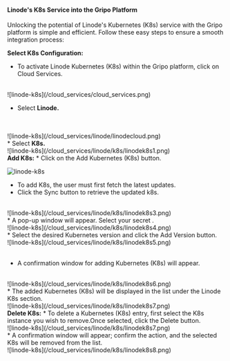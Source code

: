 #### Linode's K8s Service into the Gripo Platform

Unlocking the potential of Linode's Kubernetes (K8s) service with the Gripo platform is simple and efficient. Follow these easy steps to ensure a smooth integration process:

<b>Select K8s Configuration:</b>
* To activate Linode Kubernetes (K8s) within the Gripo platform, click on Cloud Services.
<br />
![linode-k8s](/cloud_services/cloud_services.png)<br />

* Select <b>Linode.</b>
<br />
<br />
![linode-k8s](/cloud_services/linode/linodecloud.png)<br />
* Select <b>K8s.</b>
<br />
![linode-k8s](/cloud_services/linode/k8s/linodek8s1.png)<br />
<b> Add K8s:</b>
* Click on the Add Kubernetes (K8s) button.<br />

![linode-k8s](/cloud_services/linode/k8s/linodek8s2.png)<br />
* To add K8s, the user must first fetch the latest updates.
* Click the Sync button to retrieve the updated k8s.
<br />
![linode-k8s](/cloud_services/linode/k8s/linodek8s3.png)<br />
* A pop-up window will appear. Select your secret .
<br />
![linode-k8s](/cloud_services/linode/k8s/linodek8s4.png)<br />
* Select the desired Kubernetes version and click the Add Version button.

<br />
![linode-k8s](/cloud_services/linode/k8s/linodek8s5.png)<br />
<br />

* A confirmation window for adding Kubernetes (K8s) will appear.
<br />
![linode-k8s](/cloud_services/linode/k8s/linodek8s6.png)<br />
* The added Kubernetes (K8s) will be displayed in the list under the Linode K8s section.
<br />
![linode-k8s](/cloud_services/linode/k8s/linodek8s7.png)<br />
<b> Delete K8s:</b>
* To delete a Kubernetes (K8s) entry, first select the K8s instance you wish to remove.Once selected, click the Delete button. 

<br />
![linode-k8s](/cloud_services/linode/k8s/linodek8s7.png)<br />
* A confirmation window will appear; confirm the action, and the selected K8s will be removed from the list.
<br />
![linode-k8s](/cloud_services/linode/k8s/linodek8s8.png)<br />





